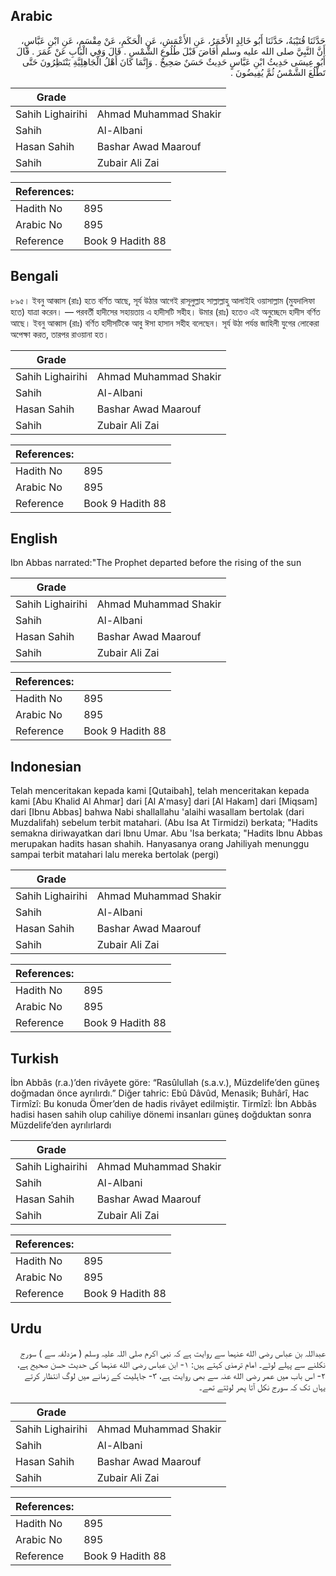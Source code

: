 ## Arabic


<div dir="rtl" lang="ar" style={{fontSize:'larger',backgroundColor:'#f8f9fa',padding:20}}>
حَدَّثَنَا قُتَيْبَةُ، حَدَّثَنَا أَبُو خَالِدٍ الأَحْمَرُ، عَنِ الأَعْمَشِ، عَنِ الْحَكَمِ، عَنْ مِقْسَمٍ، عَنِ ابْنِ عَبَّاسٍ، أَنَّ النَّبِيَّ صلى الله عليه وسلم أَفَاضَ قَبْلَ طُلُوعِ الشَّمْسِ ‏.‏ قَالَ وَفِي الْبَابِ عَنْ عُمَرَ ‏.‏ قَالَ أَبُو عِيسَى حَدِيثُ ابْنِ عَبَّاسٍ حَدِيثٌ حَسَنٌ صَحِيحٌ ‏.‏ وَإِنَّمَا كَانَ أَهْلُ الْجَاهِلِيَّةِ يَنْتَظِرُونَ حَتَّى تَطْلُعَ الشَّمْسُ ثُمَّ يُفِيضُونَ ‏.‏
</div>
<div style={{backgroundColor:'#f8f9fa',padding:20, marginBottom: 10}}><table> <thead> <tr> <th>Grade</th> <th></th> </tr> </thead> <tbody> <tr><td>Sahih Lighairihi</td><td>Ahmad Muhammad Shakir</td></tr><tr><td>Sahih</td><td>Al-Albani</td></tr><tr><td>Hasan Sahih</td><td>Bashar Awad Maarouf</td></tr><tr><td>Sahih</td><td>Zubair Ali Zai</td></tr></tbody></table><table> <thead> <tr> <th>References:</th> <th></th> </tr> </thead> <tbody><tr><td>Hadith No</td><td>895</td></tr><tr><td>Arabic No</td><td>895</td></tr><tr><td>Reference</td><td>Book 9 Hadith 88</td></tr></tbody></table></div>

## Bengali


<div dir="ltr" lang="bn" style={{fontSize:'larger',backgroundColor:'#f8f9fa',padding:20}}>
৮৯৫। ইবনু আব্বাস (রাঃ) হতে বর্ণিত আছে, সূর্য উঠার আগেই রাসূলুল্লাহ সাল্লাল্লাহু আলাইহি ওয়াসাল্লাম (মুযদালিফা হতে) যাত্রা করেন। — পরবর্তী হাদীসের সহায়তায় এ হাদীসটি সহীহ। উমার (রাঃ) হতেও এই অনুচ্ছেদে হাদীস বর্ণিত আছে। ইবনু আব্বাস (রাঃ) বর্ণিত হাদীসটিকে আবু ঈসা হাসান সহীহ বলেছেন। সূর্য উঠা পর্যন্ত জাহিলী যুগের লোকেরা অপেক্ষা করত, তারপর রাওয়ানা হত।
</div>
<div style={{backgroundColor:'#f8f9fa',padding:20, marginBottom: 10}}><table> <thead> <tr> <th>Grade</th> <th></th> </tr> </thead> <tbody> <tr><td>Sahih Lighairihi</td><td>Ahmad Muhammad Shakir</td></tr><tr><td>Sahih</td><td>Al-Albani</td></tr><tr><td>Hasan Sahih</td><td>Bashar Awad Maarouf</td></tr><tr><td>Sahih</td><td>Zubair Ali Zai</td></tr></tbody></table><table> <thead> <tr> <th>References:</th> <th></th> </tr> </thead> <tbody><tr><td>Hadith No</td><td>895</td></tr><tr><td>Arabic No</td><td>895</td></tr><tr><td>Reference</td><td>Book 9 Hadith 88</td></tr></tbody></table></div>

## English


<div dir="ltr" lang="en" style={{fontSize:'larger',backgroundColor:'#f8f9fa',padding:20}}>
Ibn Abbas narrated:"The Prophet departed before the rising of the sun
</div>
<div style={{backgroundColor:'#f8f9fa',padding:20, marginBottom: 10}}><table> <thead> <tr> <th>Grade</th> <th></th> </tr> </thead> <tbody> <tr><td>Sahih Lighairihi</td><td>Ahmad Muhammad Shakir</td></tr><tr><td>Sahih</td><td>Al-Albani</td></tr><tr><td>Hasan Sahih</td><td>Bashar Awad Maarouf</td></tr><tr><td>Sahih</td><td>Zubair Ali Zai</td></tr></tbody></table><table> <thead> <tr> <th>References:</th> <th></th> </tr> </thead> <tbody><tr><td>Hadith No</td><td>895</td></tr><tr><td>Arabic No</td><td>895</td></tr><tr><td>Reference</td><td>Book 9 Hadith 88</td></tr></tbody></table></div>

## Indonesian


<div dir="ltr" lang="id" style={{fontSize:'larger',backgroundColor:'#f8f9fa',padding:20}}>
Telah menceritakan kepada kami [Qutaibah], telah menceritakan kepada kami [Abu Khalid Al Ahmar] dari [Al A'masy] dari [Al Hakam] dari [Miqsam] dari [Ibnu Abbas] bahwa Nabi shallallahu 'alaihi wasallam bertolak (dari Muzdalifah) sebelum terbit matahari. (Abu Isa At Tirmidzi) berkata; "Hadits semakna diriwayatkan dari Ibnu Umar. Abu 'Isa berkata; "Hadits Ibnu Abbas merupakan hadits hasan shahih. Hanyasanya orang Jahiliyah menunggu sampai terbit matahari lalu mereka bertolak (pergi)
</div>
<div style={{backgroundColor:'#f8f9fa',padding:20, marginBottom: 10}}><table> <thead> <tr> <th>Grade</th> <th></th> </tr> </thead> <tbody> <tr><td>Sahih Lighairihi</td><td>Ahmad Muhammad Shakir</td></tr><tr><td>Sahih</td><td>Al-Albani</td></tr><tr><td>Hasan Sahih</td><td>Bashar Awad Maarouf</td></tr><tr><td>Sahih</td><td>Zubair Ali Zai</td></tr></tbody></table><table> <thead> <tr> <th>References:</th> <th></th> </tr> </thead> <tbody><tr><td>Hadith No</td><td>895</td></tr><tr><td>Arabic No</td><td>895</td></tr><tr><td>Reference</td><td>Book 9 Hadith 88</td></tr></tbody></table></div>

## Turkish


<div dir="ltr" lang="tr" style={{fontSize:'larger',backgroundColor:'#f8f9fa',padding:20}}>
İbn Abbâs (r.a.)’den rivâyete göre: “Rasûlullah (s.a.v.), Müzdelife’den güneş doğmadan önce ayrılırdı.” Diğer tahric: Ebû Dâvûd, Menasik; Buhârî, Hac Tirmîzî: Bu konuda Ömer’den de hadis rivâyet edilmiştir. Tirmîzî: İbn Abbâs hadisi hasen sahih olup cahiliye dönemi insanları güneş doğduktan sonra Müzdelife’den ayrılırlardı
</div>
<div style={{backgroundColor:'#f8f9fa',padding:20, marginBottom: 10}}><table> <thead> <tr> <th>Grade</th> <th></th> </tr> </thead> <tbody> <tr><td>Sahih Lighairihi</td><td>Ahmad Muhammad Shakir</td></tr><tr><td>Sahih</td><td>Al-Albani</td></tr><tr><td>Hasan Sahih</td><td>Bashar Awad Maarouf</td></tr><tr><td>Sahih</td><td>Zubair Ali Zai</td></tr></tbody></table><table> <thead> <tr> <th>References:</th> <th></th> </tr> </thead> <tbody><tr><td>Hadith No</td><td>895</td></tr><tr><td>Arabic No</td><td>895</td></tr><tr><td>Reference</td><td>Book 9 Hadith 88</td></tr></tbody></table></div>

## Urdu


<div dir="rtl" lang="ur" style={{fontSize:'larger',backgroundColor:'#f8f9fa',padding:20}}>
عبداللہ بن عباس رضی الله عنہما سے روایت ہے کہ نبی اکرم صلی اللہ علیہ وسلم ( مزدلفہ سے ) سورج نکلنے سے پہلے لوٹے۔ امام ترمذی کہتے ہیں: ۱- ابن عباس رضی الله عنہما کی حدیث حسن صحیح ہے، ۲- اس باب میں عمر رضی الله عنہ سے بھی روایت ہے، ۳- جاہلیت کے زمانے میں لوگ انتظار کرتے یہاں تک کہ سورج نکل آتا پھر لوٹتے تھے۔
</div>
<div style={{backgroundColor:'#f8f9fa',padding:20, marginBottom: 10}}><table> <thead> <tr> <th>Grade</th> <th></th> </tr> </thead> <tbody> <tr><td>Sahih Lighairihi</td><td>Ahmad Muhammad Shakir</td></tr><tr><td>Sahih</td><td>Al-Albani</td></tr><tr><td>Hasan Sahih</td><td>Bashar Awad Maarouf</td></tr><tr><td>Sahih</td><td>Zubair Ali Zai</td></tr></tbody></table><table> <thead> <tr> <th>References:</th> <th></th> </tr> </thead> <tbody><tr><td>Hadith No</td><td>895</td></tr><tr><td>Arabic No</td><td>895</td></tr><tr><td>Reference</td><td>Book 9 Hadith 88</td></tr></tbody></table></div>
